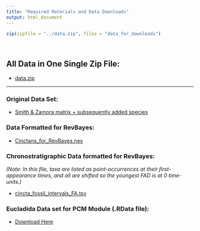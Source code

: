 ```yaml
---
title: "Required Materials and Data Downloads"
output: html_document
---
```


```r
zip(zipfile = "../data.zip", files = "data_for_downloads")
```

&nbsp;
&nbsp;

## All Data in One Single Zip File:

- [data.zip](data_for_downloads/data.zip)
  
***

### Original Data Set:

- [Smith & Zamora matrix + subsequently added species](data_for_downloads/Cincta_Smith_&_Zamora_2009.nex)

### Data Formatted for RevBayes:

- [Cinctans_for_RevBayes.nex](data_for_downloads/Cinctans_for_RevBayes.nex)

### Chronostratigraphic Data formatted for RevBayes:

  *(Note: In this file, taxa are listed as point-occurrences at their first-appearance times, and all are shifted so the youngest FAD is at 0 time-units.)*

- [cincta_fossil_intervals_FA.tsv](../data/cincta_fossil_intervals_FA.tsv)

### Eucladida Data set for PCM Module (.RData file):

- [Download Here](../data/Eucladida_Inputs.RData)


